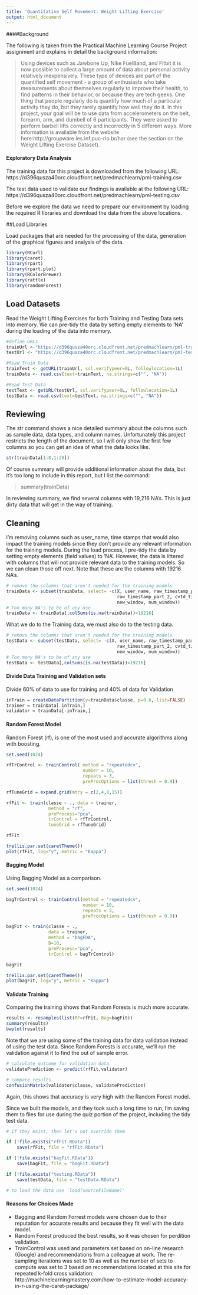 ```yaml
---
title: 'Quantitative Self Movement: Weight Lifting Exercise'
output: html_document
---
```


####Background

The following is taken from the Practical Machine Learning Course Project
assignment and explains in detail the background information:

> Using devices such as Jawbone Up, Nike FuelBand, and Fitbit it is now
> possible to collect a large amount of data about personal activity
> relatively inexpensively. These type of devices are part of the quantified
> self movement - a group of enthusiasts who take measurements about 
> themselves regularly to improve their health, to find patterns in their
> behavior, or because they are tech geeks. One thing that people regularly
> do is quantify how much of a particular activity they do, but they rarely
> quantify how well they do it. In this project, your goal will be to use
> data from accelerometers on the belt, forearm, arm, and dumbell of 6
> participants. They were asked to perform barbell lifts correctly and
> incorrectly in 5 different ways. More information is available from the
> website here:http://groupware.les.inf.puc-rio.br/har (see the section
> on the Weight Lifting Exercise Dataset).

#### Exploratory Data Analysis

The training data for this project is downloaded from the following URL:
https://d396qusza40orc.cloudfront.net/predmachlearn/pml-training.csv

The test data used to validate our findings is available at the following URL:
https://d396qusza40orc.cloudfront.net/predmachlearn/pml-testing.csv

Before we explore the data we need to prepare our environment by loading
the required R libraries and download the data from the above locations.

##Load Libraries

Load packages that are needed for the processing of the data, generation of the
graphical figures and analysis of the data.

```r
library(RCurl)
library(caret)
library(rpart)
library(rpart.plot)
library(RColorBrewer)
library(rattle)
library(randomForest)
```

## Load Datasets

Read the Weight Lifting Exercises for both Training and Testing Data sets into memory.
We can pre-tidy the data by setting empty elements to 'NA' during the loading
of the data into memory.

```r
#define URLs
trainUrl <-"https://d396qusza40orc.cloudfront.net/predmachlearn/pml-training.csv"
testUrl <- "https://d396qusza40orc.cloudfront.net/predmachlearn/pml-testing.csv"

#Read Train Data
trainText <- getURL(trainUrl, ssl.verifypeer=0L, followlocation=1L)
trainData <- read.csv(text=trainText, na.strings=c("", "NA"))

#Read Test Data
testText <- getURL(testUrl, ssl.verifypeer=0L, followlocation=1L)
testData <- read.csv(text=testText, na.strings=c("", "NA"))
```
## Reviewing

The str command shows a nice detailed summary about the columns such as sample
data, data types, and column names.  Unfortunately this project restricts the
length of the document, so I will only show the first few columns so you can
get an idea of what the data looks like.

```r
str(trainData[1:8,1:20])
```

Of course summary will provide additional information about the data, but it's
too long to include in this report, but I list the command:

>summary(trainData)

In reviewing summary, we find several columns with 19,216 NA's.  This is just
dirty data that will get in the way of training.

## Cleaning

I'm removing columns such as user_name, time stamps that would also impact
the training models since they don't provide any relevant information for the
training models.  During the load process, I pre-tidy the data by setting empty
elements (field values) to 'NA'.  However, the data is littered with columns
that will not provide relevant data to the training models.  So we can clean
those off next.  Note that these are the columns with 19216 NA's.

```r
# remove the columns that aren't needed for the training models
trainData <- subset(trainData, select= -c(X, user_name, raw_timestamp_part_1,
                                          raw_timestamp_part_2, cvtd_timestamp,
                                          new_window, num_window))
# Too many NA's to be of any use
trainData <- trainData[,colSums(is.na(trainData))<19216]
```

What we do to the Training data, we must also do to the testing data.

```r
# remove the columns that aren't needed for the training models
testData <- subset(testData, select= -c(X, user_name, raw_timestamp_part_1,
                                          raw_timestamp_part_2, cvtd_timestamp,
                                          new_window, num_window))
# Too many NA's to be of any use
testData <- testData[,colSums(is.na(testData))<19216]
```

#### Divide Data Training and Validation sets
Divide 60% of data to use for training and 40% of data for Validation

```r
inTrain = createDataPartition(y=trainData$classe, p=0.6, list=FALSE)
trainer = trainData[ inTrain,]
validator = trainData[-inTrain,]
```

#### Random Forest Model

Random Forest (rf), is one of the most used and accurate algorithms along with
boosting.

```r
set.seed(1024)

rfTrControl <- trainControl( method = "repeatedcv",
                             number = 10,
                             repeats = 3,
                             preProcOptions = list(thresh = 0.9))

rfTuneGrid = expand.grid(mtry = c(2,4,8,15))

rfFit <- train(classe ~ ., data = trainer,
                method = "rf",
                preProcess="pca",
                trControl = rfTrControl,
                tuneGrid = rfTuneGrid)

rfFit
```

```r

trellis.par.set(caretTheme())
plot(rfFit, log="y", metric = "Kappa")

```


#### Bagging Model

Using Bagging Model as a comparison.

```r

set.seed(1024)

bagTrControl <- trainControl(method = "repeatedcv",
                             number = 10,
                             repeats = 3,
                             preProcOptions = list(thresh = 0.9))

bagFit <- train(classe ~ .,
                data = trainer,
                method = "bagFDA",
                B=10,
                preProcess="pca",
                trControl = bagTrControl)

bagFit

```

```r

trellis.par.set(caretTheme())
plot(bagFit, log="y", metric = "Kappa")

```

#### Validate Training

Comparing the training shows that Random Forests is much more accurate.

```r

results <- resamples(list(RF=rfFit, Bag=bagFit))
summary(results)
bwplot(results)

```

Note that we are using some of the training data for data validation instead of
using the test data.  Since Random Forests is accurate, we'll run the validation
against it to find the out of sample error.

```r

# calculate outcome for validation data
validatePrediction <- predict(rfFit,validator)

# compare results
confusionMatrix(validator$classe, validatePrediction)

```

Again, this shows that accuracy is very high with the Random Forest model.

Since we built the models, and they took such a long time to run, I'm saving
them to files for use during the quiz portion of the project, including the
tidy test data.

```r
# if they exist, then let's not override them

if (!file.exists("rfFit.RData"))
    save(rfFit, file = "rfFit.RData")

if (!file.exists("bagFit.RData"))
    save(bagFit, file = "bagFit.RData")

if (!file.exists("testing.RData"))
    save(testData, file = "testData.RData")

# to load the data use 'load(sourceFileName)'
```

#### Reasons for Choices Made
* Bagging and Random Forrest models were chosen due to their reputation for accurate
results and because they fit well with the data model.
* Random Forest produced the best results, so it was chosen for perdition validation.
* TrainControl was used and parameters set based on on-line research (Google) and
  recommendations from a colleague at work.  The re-sampling iterations was set to 10
  as well as the number of sets to compute was set to 3 based on recommendations located
  at this site for repeated k-fold cross validation: 
  http://machinelearningmastery.com/how-to-estimate-model-accuracy-in-r-using-the-caret-package/
